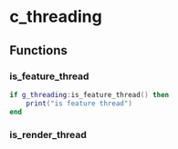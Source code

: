 # c_threading

## Functions

### is_feature_thread

```lua
if g_threading:is_feature_thread() then
    print("is feature thread")
end
```

### is_render_thread